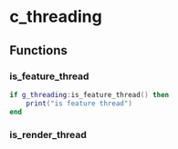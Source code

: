 # c_threading

## Functions

### is_feature_thread

```lua
if g_threading:is_feature_thread() then
    print("is feature thread")
end
```

### is_render_thread